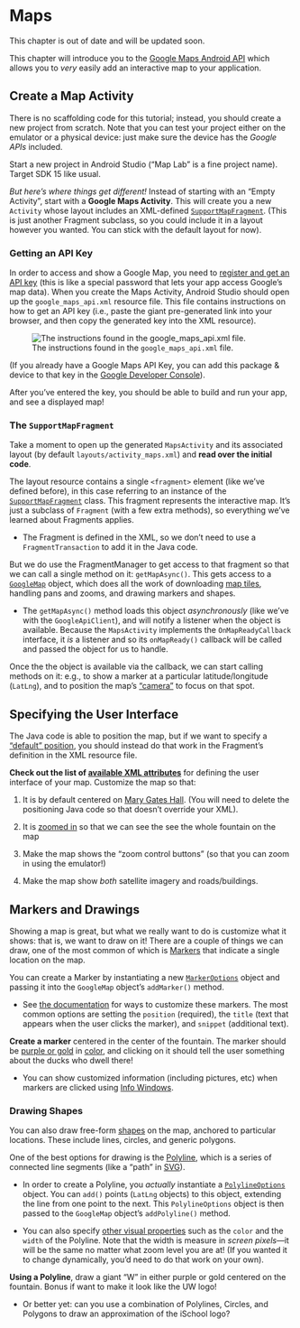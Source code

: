 # Maps {#maps}
<p class="alert alert-danger">This chapter is out of date and will be updated soon.</p>

This chapter will introduce you to the [Google Maps Android API](https://developers.google.com/maps/documentation/android-api/) which allows you to _very_ easily add an interactive map to your application.

## Create a Map Activity
There is no scaffolding code for this tutorial; instead, you should create a new project from scratch. Note that you can test your project either on the emulator or a physical device: just make sure the device has the _Google APIs_ included.

Start a new project in Android Studio ("Map Lab" is a fine project name). Target SDK 15 like usual.

_But here's where things get different!_ Instead of starting with an "Empty Activity", start with a **Google Maps Activity**. This will create you a new `Activity` whose layout includes an XML-defined [`SupportMapFragment`](https://developers.google.com/android/reference/com/google/android/gms/maps/SupportMapFragment). (This is just another Fragment subclass, so you could include it in a layout however you wanted. You can stick with the default layout for now).

### Getting an API Key
In order to access and show a Google Map, you need to [register and get an API key](https://developers.google.com/maps/documentation/android-api/signup#key) (this is like a special password that lets your app access Google's map data). When you create the Maps Activity, Android Studio should open up the `google_maps_api.xml` resource file. This file contains instructions on how to get an API key (i.e., paste the giant pre-generated link into your browser, and then copy the generated key into the XML resource).

![The instructions found in the `google_maps_api.xml` file.](img/maps/api-key-instructions.png)

(If you already have a Google Maps API Key, you can add this package & device to that key in the [Google Developer Console](https://console.developers.google.com/apis/credentials)).

After you've entered the key, you should be able to build and run your app, and see a displayed map!

### The `SupportMapFragment`
Take a moment to open up the generated `MapsActivity` and its associated layout (by default `layouts/activity_maps.xml`) and **read over the initial code**.

The layout resource contains a single `<fragment>` element (like we've defined before), in this case referring to an instance of the [`SupportMapFragment`](https://developers.google.com/android/reference/com/google/android/gms/maps/SupportMapFragment) class. This fragment represents the interactive map. It's just a subclass of `Fragment` (with a few extra methods), so everything we've learned about Fragments applies.

- The Fragment is defined in the XML, so we don't need to use a `FragmentTransaction` to add it in the Java code.

But we do use the FragmentManager to get access to that fragment so that we can call a single method on it: `getMapAsync()`. This gets access to a [`GoogleMap`](https://developers.google.com/maps/documentation/android-api/map#the_map_object) object, which does all the work of downloading [map tiles](https://www.mapbox.com/help/how-web-maps-work/), handling pans and zooms, and drawing markers and shapes.

- The `getMapAsync()` method loads this object _asynchronously_ (like we've with the `GoogleApiClient`), and will notify a listener when the object is available. Because the `MapsActivity` implements the `OnMapReadyCallback` interface, it _is_ a listener and so its `onMapReady()` callback will be called and passed the object for us to handle.

Once the the object is available via the callback, we can start calling methods on it: e.g., to show a marker at a particular latitude/longitude (`LatLng`), and to position the map's ["camera"](https://developers.google.com/maps/documentation/android-api/views#the_camera_position) to focus on that spot.


## Specifying the User Interface
The Java code is able to position the map, but if we want to specify a ["default" position](https://developers.google.com/maps/documentation/android-api/map#configure_initial_state), you should instead do that work in the Fragment's definition in the XML resource file.

**Check out the list of [available XML attributes](https://developers.google.com/maps/documentation/android-api/map#using_xml_attributes)** for defining the user interface of your map. Customize the map so that:

1. It is by default centered on [Mary Gates Hall](http://www.lat-long.com/Latitude-Longitude-2461252-Washington-Mary_Gates_Hall.html). (You will need to delete the positioning Java code so that doesn't override your XML).

2. It is [zoomed in](https://developers.google.com/maps/documentation/android-api/views#zoom) so that we can see the see the whole fountain on the map

3. Make the map shows the "zoom control buttons" (so that you can zoom in using the emulator!)

4. Make the map show _both_ satellite imagery and roads/buildings.


## Markers and Drawings
Showing a map is great, but what we really want to do is customize what it shows: that is, we want to draw on it! There are a couple of things we can draw, one of the most common of which is [Markers](https://developers.google.com/maps/documentation/android-api/marker) that indicate a single location on the map.

You can create a Marker by instantiating a new [`MarkerOptions`](https://developers.google.com/android/reference/com/google/android/gms/maps/model/MarkerOptions) object and passing it into the `GoogleMap` object's `addMarker()` method.

- See [the documentation](https://developers.google.com/maps/documentation/android-api/marker#customize_a_marker) for ways to customize these markers. The most common options are setting the `position` (required), the `title` (text that appears when the user clicks the marker), and `snippet` (additional text).

**Create a marker** centered in the center of the fountain. The marker should be [purple or gold](http://www.washington.edu/brand/graphic-elements/primary-color-palette/) in [color](https://developers.google.com/maps/documentation/android-api/marker#customize_the_marker_color), and clicking on it should tell the user something about the ducks who dwell there!

- You can show customized information (including pictures, etc) when markers are clicked using [Info Windows](https://developers.google.com/maps/documentation/android-api/infowindows).


### Drawing Shapes
You can also draw free-form [shapes](https://developers.google.com/maps/documentation/android-api/shapes) on the map, anchored to particular locations. These include lines, circles, and generic polygons.

One of the best options for drawing is the [Polyline](https://developers.google.com/maps/documentation/android-api/shapes#polylines), which is a series of connected line segments (like a "path" in [SVG](https://www.w3.org/TR/SVG/paths.html)).

- In order to create a Polyline, you _actually_ instantiate a [`PolylineOptions`](https://developers.google.com/android/reference/com/google/android/gms/maps/model/PolylineOptions) object. You can `add()` points (`LatLng` objects) to this object, extending the line from one point to the next. This `PolylineOptions` object is then passed to the `GoogleMap` object's `addPolyline()` method.

- You can also specify [other visual properties](https://developers.google.com/maps/documentation/android-api/shapes#customizing_appearances) such as the `color` and the `width` of the Polyline. Note that the width is measure in _screen pixels_---it will be the same no matter what zoom level you are at! (If you wanted it to change dynamically, you'd need to do that work on your own).

**Using a Polyline**, draw a giant "W" in either purple or gold centered on the fountain. Bonus if want to make it look like the UW logo!

- Or better yet: can you use a combination of Polylines, Circles, and Polygons to draw an approximation of the iSchool logo?
